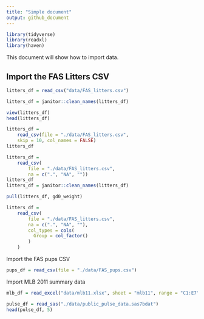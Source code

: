```yaml
---
title: "Simple document"
output: github_document
---
```


```r
library(tidyverse)
library(readxl)
library(haven)
```

This document will show how to import data.

## Import the FAS Litters CSV
```r
litters_df = read_csv("data/FAS_litters.csv")

litters_df = janitor::clean_names(litters_df)
```

```r
view(litters_df)
head(litters_df)
```

```r
litters_df = 
    read_csv(file = "./data/FAS_litters.csv",
    skip = 10, col_names = FALSE)
litters_df
```

```r
litters_df = 
    read_csv(
        file = "./data/FAS_litters.csv",
        na = c(".", "NA", ""))
litters_df
litters_df = janitor::clean_names(litters_df)

pull(litters_df, gd0_weight)
```

```r
litters_df = 
    read_csv(
        file = "./data/FAS_litters.csv",
        na = c(".", "NA", ""),
        col_types = cols(
          Group = col_factor()
        )
    )
```

Import the FAS pups CSV
```r
pups_df = read_csv(file = "./data/FAS_pups.csv")

```

Import MLB 2011 summary data
```r
mlb_df = read_excel("data/mlb11.xlsx", sheet = "mlb11", range = "C1:E7")
```

```r
pulse_df = read_sas("./data/public_pulse_data.sas7bdat")
head(pulse_df, 5)
```







